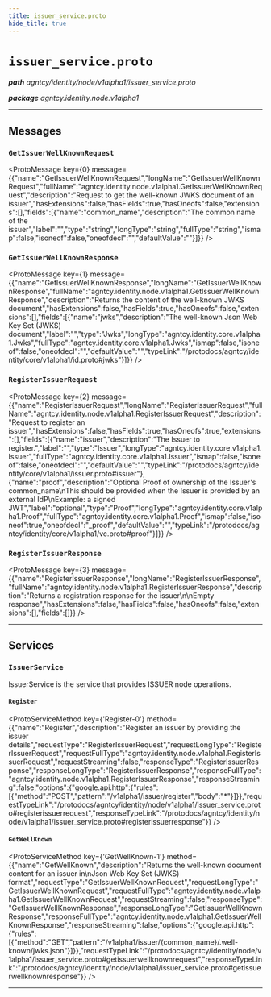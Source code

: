 ```yaml
---
title: issuer_service.proto
hide_title: true
---
```



# `issuer_service.proto`
_**path** agntcy/identity/node/v1alpha1/issuer_service.proto_

_**package** agntcy.identity.node.v1alpha1_



---

## Messages


### `GetIssuerWellKnownRequest`
<ProtoMessage key={0} message={{"name":"GetIssuerWellKnownRequest","longName":"GetIssuerWellKnownRequest","fullName":"agntcy.identity.node.v1alpha1.GetIssuerWellKnownRequest","description":"Request to get the well-known JWKS document of an issuer","hasExtensions":false,"hasFields":true,"hasOneofs":false,"extensions":[],"fields":[{"name":"common_name","description":"The common name of the issuer","label":"","type":"string","longType":"string","fullType":"string","ismap":false,"isoneof":false,"oneofdecl":"","defaultValue":""}]}} />


### `GetIssuerWellKnownResponse`
<ProtoMessage key={1} message={{"name":"GetIssuerWellKnownResponse","longName":"GetIssuerWellKnownResponse","fullName":"agntcy.identity.node.v1alpha1.GetIssuerWellKnownResponse","description":"Returns the content of the well-known JWKS document","hasExtensions":false,"hasFields":true,"hasOneofs":false,"extensions":[],"fields":[{"name":"jwks","description":"The well-known Json Web Key Set (JWKS) document","label":"","type":"Jwks","longType":"agntcy.identity.core.v1alpha1.Jwks","fullType":"agntcy.identity.core.v1alpha1.Jwks","ismap":false,"isoneof":false,"oneofdecl":"","defaultValue":"","typeLink":"/protodocs/agntcy/identity/core/v1alpha1/id.proto#jwks"}]}} />


### `RegisterIssuerRequest`
<ProtoMessage key={2} message={{"name":"RegisterIssuerRequest","longName":"RegisterIssuerRequest","fullName":"agntcy.identity.node.v1alpha1.RegisterIssuerRequest","description":"Request to register an issuer","hasExtensions":false,"hasFields":true,"hasOneofs":true,"extensions":[],"fields":[{"name":"issuer","description":"The Issuer to register.","label":"","type":"Issuer","longType":"agntcy.identity.core.v1alpha1.Issuer","fullType":"agntcy.identity.core.v1alpha1.Issuer","ismap":false,"isoneof":false,"oneofdecl":"","defaultValue":"","typeLink":"/protodocs/agntcy/identity/core/v1alpha1/issuer.proto#issuer"},{"name":"proof","description":"Optional Proof of ownership of the Issuer's common_name\nThis should be provided when the Issuer is provided by an external IdP\nExample: a signed JWT","label":"optional","type":"Proof","longType":"agntcy.identity.core.v1alpha1.Proof","fullType":"agntcy.identity.core.v1alpha1.Proof","ismap":false,"isoneof":true,"oneofdecl":"_proof","defaultValue":"","typeLink":"/protodocs/agntcy/identity/core/v1alpha1/vc.proto#proof"}]}} />


### `RegisterIssuerResponse`
<ProtoMessage key={3} message={{"name":"RegisterIssuerResponse","longName":"RegisterIssuerResponse","fullName":"agntcy.identity.node.v1alpha1.RegisterIssuerResponse","description":"Returns a registration response for the issuer\n\nEmpty response","hasExtensions":false,"hasFields":false,"hasOneofs":false,"extensions":[],"fields":[]}} />

---
## Services


### `IssuerService`

IssuerService is the service that provides ISSUER node operations.


#### `Register`
<ProtoServiceMethod key={'Register-0'} method={{"name":"Register","description":"Register an issuer by providing the issuer details","requestType":"RegisterIssuerRequest","requestLongType":"RegisterIssuerRequest","requestFullType":"agntcy.identity.node.v1alpha1.RegisterIssuerRequest","requestStreaming":false,"responseType":"RegisterIssuerResponse","responseLongType":"RegisterIssuerResponse","responseFullType":"agntcy.identity.node.v1alpha1.RegisterIssuerResponse","responseStreaming":false,"options":{"google.api.http":{"rules":[{"method":"POST","pattern":"/v1alpha1/issuer/register","body":"*"}]}},"requestTypeLink":"/protodocs/agntcy/identity/node/v1alpha1/issuer_service.proto#registerissuerrequest","responseTypeLink":"/protodocs/agntcy/identity/node/v1alpha1/issuer_service.proto#registerissuerresponse"}} />


#### `GetWellKnown`
<ProtoServiceMethod key={'GetWellKnown-1'} method={{"name":"GetWellKnown","description":"Returns the well-known document content for an issuer in\nJson Web Key Set (JWKS) format","requestType":"GetIssuerWellKnownRequest","requestLongType":"GetIssuerWellKnownRequest","requestFullType":"agntcy.identity.node.v1alpha1.GetIssuerWellKnownRequest","requestStreaming":false,"responseType":"GetIssuerWellKnownResponse","responseLongType":"GetIssuerWellKnownResponse","responseFullType":"agntcy.identity.node.v1alpha1.GetIssuerWellKnownResponse","responseStreaming":false,"options":{"google.api.http":{"rules":[{"method":"GET","pattern":"/v1alpha1/issuer/{common_name}/.well-known/jwks.json"}]}},"requestTypeLink":"/protodocs/agntcy/identity/node/v1alpha1/issuer_service.proto#getissuerwellknownrequest","responseTypeLink":"/protodocs/agntcy/identity/node/v1alpha1/issuer_service.proto#getissuerwellknownresponse"}} />


---


  